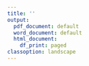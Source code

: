 ```yaml
---
title: ''
output:
  pdf_document: default
  word_document: default
  html_document:
    df_print: paged
classoption: landscape
---
```

\pagenumbering{gobble}
\begin{center}
\includegraphics[height=4cm]{templates/logo.png}
\hfill
\includegraphics[height=4cm]{templates/logo2.png} \\
\bigskip
{\Huge\bf Certificado de participación } \\
\bigskip
{\Huge <<Ponente>> } \\
\bigskip
\bigskip
{\Large ha participado en <<ACTO>> del <<Fecha>> del grupo} 
{\Large\bf <<GRUPO>>}
{\Large con la comunicación <<Tipo>> titulada:} \\
\bigskip
\bigskip
\bigskip
{\Huge\bf <<Título>> } \\
\bigskip
\bigskip
{\Large Firma:}\\
\bigskip
\bigskip
\bigskip
\bigskip
\bigskip
\bigskip
\bigskip
\bigskip
{\Large <<FIRMANTE>>}\\
{\Large <<PUESTO>>}\\

\end{center}
